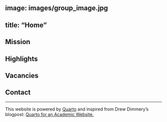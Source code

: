 image: images/group_image.jpg
---
title: "Home"
---

## Mission

## Highlights

## Vacancies

## Contact

***

This website is powered by [Quarto](https://quarto.org/) and inspired from Drew Dimmery's blogpost: [Quarto for an Academic Website.](https://ddimmery.com/posts/quarto-website)
